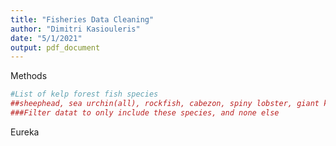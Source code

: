 ---
title: "Fisheries Data Cleaning"
author: "Dimitri Kasiouleris"
date: "5/1/2021"
output: pdf_document
---

Methods
```{r}
#List of kelp forest fish species 
##sheephead, sea urchin(all), rockfish, cabezon, spiny lobster, giant kelpfish,scorpionfish, giant sea bass, kelp bass
###Filter datat to only include these species, and none else
```

Eureka
```{r}









```

